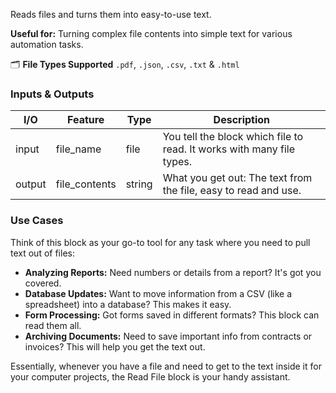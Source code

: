 Reads files and turns them into easy-to-use text.

**Useful for:** Turning complex file contents into simple text for various automation tasks.

🗂️ **File Types Supported** `.pdf`, `.json`, `.csv`, `.txt` & `.html`

### Inputs & Outputs

| I/O    | Feature       | Type   | Description                                                           |
| ------ | ------------- | ------ | --------------------------------------------------------------------- |
| input  | file_name     | file   | You tell the block which file to read. It works with many file types. |
| output | file_contents | string | What you get out: The text from the file, easy to read and use.       |

### Use Cases

Think of this block as your go-to tool for any task where you need to pull text out of files:

- **Analyzing Reports:** Need numbers or details from a report? It's got you covered.
- **Database Updates:** Want to move information from a CSV (like a spreadsheet) into a database? This makes it easy.
- **Form Processing:** Got forms saved in different formats? This block can read them all.
- **Archiving Documents:** Need to save important info from contracts or invoices? This will help you get the text out.

Essentially, whenever you have a file and need to get to the text inside it for your computer projects, the Read File block is your handy assistant.
